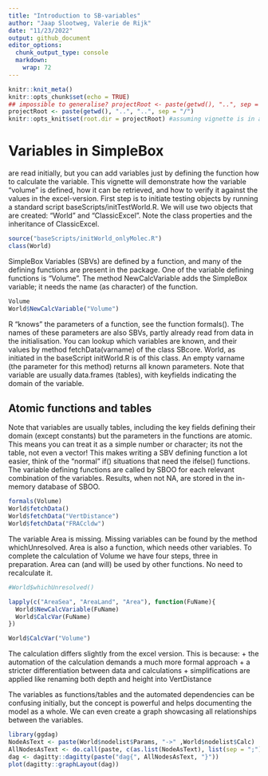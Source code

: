 ```yaml
---
title: "Introduction to SB-variables"
author: "Jaap Slootweg, Valerie de Rijk"
date: "11/23/2022"
output: github_document
editor_options: 
  chunk_output_type: console
  markdown: 
    wrap: 72
---
```


```r
knitr::knit_meta()
knitr::opts_chunk$set(echo = TRUE)
## impossible to generalise? projectRoot <- paste(getwd(), "..", sep = "/")
projectRoot <- paste(getwd(), "..", "..", sep = "/")
knitr::opts_knit$set(root.dir = projectRoot) #assuming vignette is in a direct subfolder of the project
```

# Variables in SimpleBox

are read initially, but you can add variables just by defining the
function how to calculate the variable. This vignette will demonstrate
how the variable "volume" is defined, how it can be retrieved, and how
to verify it against the values in the excel-version. First step is to
initiate testing objects by running a standard script
baseScripts/initTestWorld.R. We will use two objects that are created:
"World" and "ClassicExcel". Note the class properties and the
inheritance of ClassicExcel.

```r
source("baseScripts/initWorld_onlyMolec.R")
class(World)
```

SimpleBox Variables (SBVs) are defined by a function, and many of the
defining functions are present in the package. One of the variable
defining functions is "Volume". The method NewCalcVariable adds the
SimpleBox variable; it needs the name (as character) of the function.

```r
Volume
World$NewCalcVariable("Volume")
```

R "knows" the parameters of a function, see the function formals(). The
names of these parameters are also SBVs, partly already read from data
in the initialisation. You can lookup which variables are known, and
their values by method fetchData(varname) of the class SBcore. World, as
initiated in the baseScript initWorld.R is of this class. An empty
varname (the parameter for this method) returns all known parameters.
Note that variable are usually data.frames (tables), with keyfields
indicating the domain of the variable.

## Atomic functions and tables

Note that variables are usually tables, including the key fields
defining their domain (except constants) but the parameters in the
functions are atomic. This means you can treat it as a simple number or
character; its not the table, not even a vector! This makes writing a
SBV defining function a lot easier, think of the "normal" if()
situations that need the ifelse() functions. The variable defining
functions are called by SBOO for each relevant combination of the
variables. Results, when not NA, are stored in the in-memory database of
SBOO.

```r
formals(Volume)
World$fetchData()
World$fetchData("VertDistance")
World$fetchData("FRACcldw")
```

The variable Area is missing. Missing variables can be found by the
method whichUnresolved. Area is also a function, which needs other
variables. To complete the calculation of Volume we have four steps,
three in preparation. Area can (and will) be used by other functions. No
need to recalculate it.

```r
#World$whichUnresolved()

lapply(c("AreaSea", "AreaLand", "Area"), function(FuName){
  World$NewCalcVariable(FuName)
  World$CalcVar(FuName)
})

World$CalcVar("Volume")
```

The calculation differs slightly from the excel version. This is
because:
+ the automation of the calculation demands a much more formal
approach 
+ a stricter differentiation between data and calculations 
+ simplifications are applied like renaming both depth and height into VertDistance

The variables as functions/tables and the automated dependencies can be
confusing initially, but the concept is powerful and helps documenting
the model as a whole. We can even create a graph showcasing all relationships between the variables.

```r
library(ggdag)
NodeAsText <- paste(World$nodelist$Params, "->" ,World$nodelist$Calc)
AllNodesAsText <- do.call(paste, c(as.list(NodeAsText), list(sep = ";")))
dag <- dagitty::dagitty(paste("dag{", AllNodesAsText, "}"))
plot(dagitty::graphLayout(dag))
```
